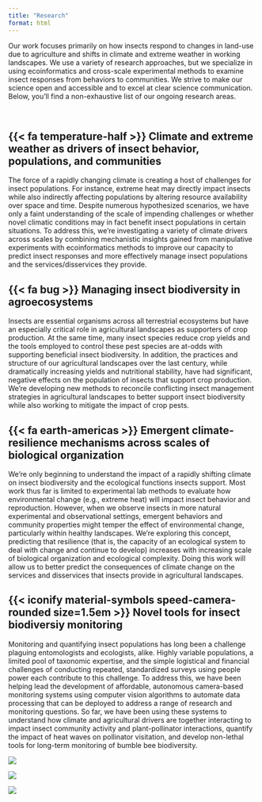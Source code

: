 ```yaml
---
title: "Research"
format: html
---
```


:::{.text-callout}
Our work focuses primarily on how insects respond to changes in land-use due to agriculture and shifts in climate and extreme weather in working landscapes. We use a variety of research approaches, but we specialize in using ecoinformatics and cross-scale experimental methods to examine insect responses from behaviors to communities. We strive to make our science open and accessible and to excel at clear science communication. Below, you'll find a non-exhaustive list of our ongoing research areas.
:::

</br>

## {{< fa temperature-half >}} Climate and extreme weather as drivers of insect behavior, populations, and communities

The force of a rapidly changing climate is creating a host of challenges for insect populations. For instance, extreme heat may directly impact insects while also indirectly affecting populations by altering resource availability over space and time. Despite numerous hypothesized scenarios, we have only a faint understanding of the scale of impending challenges or whether novel climatic conditions may in fact benefit insect populations in certain situations. To address this, we're investigating a variety of climate drivers across scales by combining mechanistic insights gained from manipulative experiments with ecoinformatics methods to improve our capacity to predict insect responses and more effectively manage insect populations and the services/disservices they provide.

## {{< fa bug >}} Managing insect biodiversity in agroecosystems

Insects are essential organisms across all terrestrial ecosystems but have an especially critical role in agricultural landscapes as supporters of crop production. At the same time, many insect species reduce crop yields and the tools employed to control these pest species are at-odds with supporting beneficial insect biodiversity. In addition, the practices and structure of our agricultural landscapes over the last century, while dramatically increasing yields and nutritional stability, have had significant, negative effects on the population of insects that support crop production. We're developing new methods to reconcile conflicting insect management strategies in agricultural landscapes to better support insect biodiversity while also working to mitigate the impact of crop pests. 

## {{< fa earth-americas >}} Emergent climate-resilience mechanisms across scales of biological organization

We're only beginning to understand the impact of a rapidly shifting climate on insect biodiversity and the ecological functions insects support. Most work thus far is limited to experimental lab methods to evaluate how environmental change (e.g., extreme heat) will impact insect behavior and reproduction. However, when we observe insects in more natural experimental and observational settings, emergent behaviors and community properties might temper the effect of environmental change, particularly within healthy landscapes. We're exploring this concept, predicting that resilience (that is, the capacity of an ecological system to deal with change and continue to develop) increases with increasing scale of biological organization and ecological complexity. Doing this work will allow us to better predict the consequences of climate change on the services and disservices that insects provide in agricultural landscapes.

## {{< iconify material-symbols speed-camera-rounded size=1.5em >}} Novel tools for insect biodiversiy monitoring

Monitoring and quantifying insect populations has long been a challenge plaguing entomologists and ecologists, alike. Highly variable populations, a limited pool of taxonomic expertise, and the simple logistical and financial challenges of conducting repeated, standardized surveys using people power each contribute to this challenge. To address this, we have been helping lead the development of affordable, autonomous camera-based monitoring systems using computer vision algorithms to automate data processing that can be deployed to address a range of research and monitoring questions. So far, we have been using these systems to understand how climate and agricultural drivers are together interacting to impact insect community activity and plant-pollinator interactions, quantify the impact of heat waves on pollinator visitation, and develop non-lethal tools for long-term monitoring of bumble bee biodiversity.

::: {layout="[1,1,1]"}

![](./media/research/camtrap.jpeg){.lightbox}

![](./media/research/camtrap-example.png){.lightbox}

![](./media/research/bvct-schematic@3x.png){.lightbox}
:::
